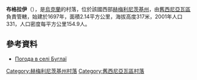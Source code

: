 {{coord|49|31|34|N|27|32|52|E|scale:100000|display=title}}

'''布格拉伊'''（{{lang-uk|Буглаї}}），是[[烏克蘭|烏克蘭]]的村落，位於該國西部[[赫梅利尼茨基州|赫梅利尼茨基州]]，由[[舊西尼亞瓦區|舊西尼亞瓦區]]負責管轄，始建於1697年，面積2.14平方公里，海拔高度317米，2001年人口331，人口密度每平方公里154.9人。

==參考資料==
* [http://weather.in.ua/ua/hmel'nickaja/2139 Погода в селі Буглаї] {{Wayback|url=http://weather.in.ua/ua/hmel'nickaja/2139 |date=20111220112712 }}

{{DEFAULTSORT:Буглаї}}
[[Category:赫梅利尼茨基州村落|Category:赫梅利尼茨基州村落]]
[[Category:舊西尼亞瓦區村落|Category:舊西尼亞瓦區村落]]


{{Khmelnytskyi-geo-stub}}